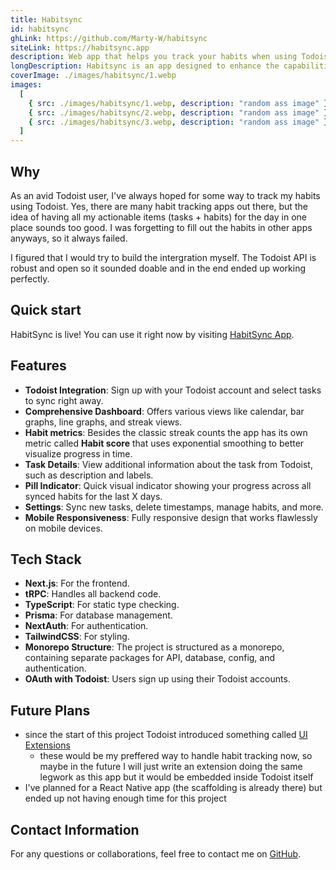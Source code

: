 ```yaml
---
title: Habitsync
id: habitsync
ghLink: https://github.com/Marty-W/habitsync
siteLink: https://habitsync.app
description: Web app that helps you track your habits when using Todoist.
longDescription: Habitsync is an app designed to enhance the capabilities of Todoist, a popular task management app. Built to fill a specific gap in Todoist's feature set, HabitSync introduces robust habit tracking functionalities tailored specifically for Todoist users.
coverImage: ./images/habitsync/1.webp
images:
  [
    { src: ./images/habitsync/1.webp, description: "random ass image" },
    { src: ./images/habitsync/2.webp, description: "random ass image" },
    { src: ./images/habitsync/3.webp, description: "random ass image" },
  ]
---
```


## Why

As an avid Todoist user, I've always hoped for some way to track my habits using Todoist. Yes, there are many habit tracking apps out there, but the idea of having all my actionable items (tasks + habits) for the day in one place sounds too good. I was forgetting to fill out the habits in other apps anyways, so it always failed.

I figured that I would try to build the intergration myself. The Todoist API is robust and open so it sounded doable and in the end ended up working perfectly.

## Quick start

HabitSync is live! You can use it right now by visiting [HabitSync App](https://habitsync.app).

## Features

- **Todoist Integration**: Sign up with your Todoist account and select tasks to sync right away.
- **Comprehensive Dashboard**: Offers various views like calendar, bar graphs, line graphs, and streak views.
- **Habit metrics**: Besides the classic streak counts the app has its own metric called **Habit score** that uses exponential smoothing to better visualize progress in time.
- **Task Details**: View additional information about the task from Todoist, such as description and labels.
- **Pill Indicator**: Quick visual indicator showing your progress across all synced habits for the last X days.
- **Settings**: Sync new tasks, delete timestamps, manage habits, and more.
- **Mobile Responsiveness**: Fully responsive design that works flawlessly on mobile devices.

## Tech Stack

- **Next.js**: For the frontend.
- **tRPC**: Handles all backend code.
- **TypeScript**: For static type checking.
- **Prisma**: For database management.
- **NextAuth**: For authentication.
- **TailwindCSS**: For styling.
- **Monorepo Structure**: The project is structured as a monorepo, containing separate packages for API, database, config, and authentication.
- **OAuth with Todoist**: Users sign up using their Todoist accounts.

## Future Plans

- since the start of this project Todoist introduced something called [UI Extensions](https://developer.todoist.com/ui-extensions#introduction)
  - these would be my preffered way to handle habit tracking now, so maybe in the future I will just write an extension doing the same legwork as this app but it would be embedded inside Todoist itself
- I've planned for a React Native app (the scaffolding is already there) but ended up not having enough time for this project

## Contact Information

For any questions or collaborations, feel free to contact me on [GitHub](https://github.com/Marty-W).
